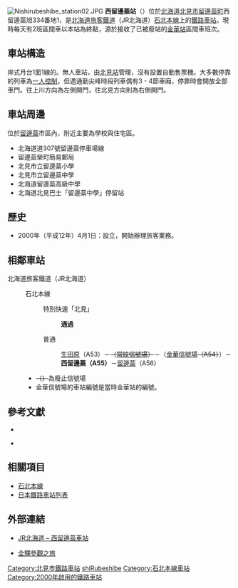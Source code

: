 {{noteTA
|T=zh-tw:西留邊蘂車站;zh-hk:西留邊蘂站;zh-cn:西留邊蘂站;
|1=zh-tw:西留邊蘂車站;zh-hk:西留邊蘂站;zh-cn:西留邊蘂站;}}
{{日本車站資訊
|公司色 = #2cb431
|文字色 = 
|站名 = 西留邊蘂站
|圖片 = Nishirubeshibe station01.JPG
|pxl = 
|圖片說明 =全景 
|日文原名 = 西留辺蘂
|平假名 = にしるべしべ
|羅馬拼音   =  Nishi-Rubeshibe
|副站名     = 
|所屬公司   = [[File:JR_logo_(hokkaido).svg|23px]][[北海道旅客鐵道|北海道旅客鐵道]]（JR北海道）
|所屬路線   = {{color|#f7931d|■}}[[石北本線|石北本線]]
|前一站     = A53 [[生田原站|生田原]]
|前一站距離 = 18.5
|後一站距離 = 2.0
|後一站     = [[留邊蘂站|留邊蘂]] A56
|距離       = 156.2
|起點站     = [[新旭川站|新旭川]]
|電報略號   = ニル
|車站編號   = {{車站編號c|orange|A55}}
|停站路線數 = 
|所在地     = [[北海道|北海道]][[北見市|北見市]][[留邊蘂町|留邊蘂町]]金華
|車站構造   = 地面站
|月台配置   = 1面1線
|啟用年月日 = 2000年（[[平成|平成]]12年）4月1日
|廢站年月日 = 
|乘客人數   = 
|上下車人次 = 
|統計年度   = 
|轉車       = 
|備註       = 無人車站
|全寬備註   = 
}}

[[Image:Nishirubeshibe_station02.JPG|thumb]]
'''西留邊蘂站'''（{{jpn|j=西留辺蘂駅|hg=にしるべしべえき|rm=Nishi-rubeshibe eki|f=y}}）位於[[北海道|北海道]][[北見市|北見市]][[留邊蘂町|留邊蘂町]]西留邊蘂旭334番地1，是[[北海道旅客鐵道|北海道旅客鐵道]]（JR北海道）[[石北本線|石北本線]]上的[[鐵路車站|鐵路車站]]。現時每天有2班區間車以本站為終點，源於接收了已被廢站的[[金華信號場|金華站]]區間車班次。

== 車站構造 ==
岸式月台1面1線的。無人車站，由[[北見站|北見站]]管理，沒有設置自動售票機。大多數停靠的列車為[[一人控制|一人控制]]，但遇通勤尖峰時段列車偶有3 - 4節車廂，停靠時會開放全部車門。往上川方向為左側開門，往北見方向則為右側開門。

== 車站周邊 ==
位於[[留邊蘂町|留邊蘂]]市區內，附近主要為學校與住宅區。
* 北海道道307號留邊蘂停車場線
* 留邊蘂榮町簡易郵局
* 北見市立留邊蘂小學
* 北見市立留邊蘂中學
* 北海道留邊蘂高級中學
* 北海道北見巴士「留邊蘂中學」停留站

== 歷史 ==
* 2000年（平成12年）4月1日：設立，開始辦理旅客業務。

== 相鄰車站 ==
; 北海道旅客鐵道（JR北海道）
: {{color|#f7931d|■}}石北本線
:: 特別快速「北見」
::: '''通過'''
:: 普通
::: [[生田原站|生田原]]（A53）－<s>（[[常紋信號場|常紋信號場]]）</s>－（[[金華信號場|金華信號場]]<s>（A54）</s>）－'''西留邊蘂（A55）'''－[[留邊蘂站|留邊蘂]]（A56） 
:* <s>（）</s>為廢止信號場
:* 金華信號場的車站編號是當時金華站的編號。

==參考文獻==
*{{cite book
  | author = 今尾惠介
  | title = {{lang|ja|日本鉄道旅行地図帳 1号・北海道}}
  | publisher = 新潮社
  | series = {{lang|ja|日本鉄道旅行地図帳}}
  | year = 2008
  | isbn = 978-4-10-790019-7
}}

*{{cite book
  | author = 本久公洋
  | title = {{lang|ja|北海道鉄道駅大図鑑}}
  | publisher = 北海道新聞社
  | series = 
  | year = 2008
  | isbn = 
}}

==相關項目==
* [[石北本線|石北本線]]
* [[日本鐵路車站列表|日本鐵路車站列表]]

== 外部連結 ==
* {{ja}}[http://www.jrhokkaido.co.jp/network/station/station.html#9239 JR北海道 – 西留邊蘂車站]{{Wayback|url=http://www.jrhokkaido.co.jp/network/station/station.html#9239 |date=20190202042725 }}
* {{ja}}[http://www.tsuchibuta.com/jr-hokkaido/sekihokuline/27nishirubeshibe/27nishirubeshibe.htm 全驛參觀之旅] {{Wayback|url=http://www.tsuchibuta.com/jr-hokkaido/sekihokuline/27nishirubeshibe/27nishirubeshibe.htm |date=20191128234842 }}

{{石北本線}}

{{Commonscat|Nishi-Rubeshibe Station}}
{{DEFAULTSORT:Nishi-Rubeshibe}}
[[Category:北見市鐵路車站|Category:北見市鐵路車站]]
[[Category:日本鐵路車站_Ni|shiRubeshibe]]
[[Category:石北本線車站|Category:石北本線車站]]
[[Category:2000年啟用的鐵路車站|Category:2000年啟用的鐵路車站]]